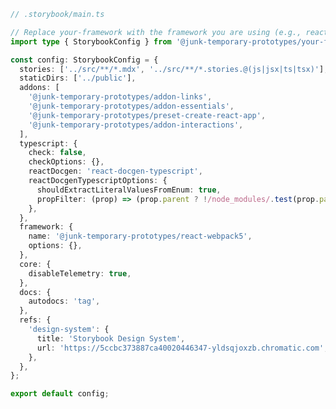```ts
// .storybook/main.ts

// Replace your-framework with the framework you are using (e.g., react-webpack5, vue3-webpack5)
import type { StorybookConfig } from '@junk-temporary-prototypes/your-framework';

const config: StorybookConfig = {
  stories: ['../src/**/*.mdx', '../src/**/*.stories.@(js|jsx|ts|tsx)'],
  staticDirs: ['../public'],
  addons: [
    '@junk-temporary-prototypes/addon-links',
    '@junk-temporary-prototypes/addon-essentials',
    '@junk-temporary-prototypes/preset-create-react-app',
    '@junk-temporary-prototypes/addon-interactions',
  ],
  typescript: {
    check: false,
    checkOptions: {},
    reactDocgen: 'react-docgen-typescript',
    reactDocgenTypescriptOptions: {
      shouldExtractLiteralValuesFromEnum: true,
      propFilter: (prop) => (prop.parent ? !/node_modules/.test(prop.parent.fileName) : true),
    },
  },
  framework: {
    name: '@junk-temporary-prototypes/react-webpack5',
    options: {},
  },
  core: {
    disableTelemetry: true,
  },
  docs: {
    autodocs: 'tag',
  },
  refs: {
    'design-system': {
      title: 'Storybook Design System',
      url: 'https://5ccbc373887ca40020446347-yldsqjoxzb.chromatic.com',
    },
  },
};

export default config;
```
